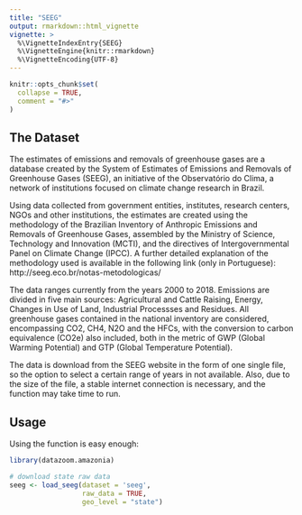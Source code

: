 ```yaml
---
title: "SEEG"
output: rmarkdown::html_vignette
vignette: >
  %\VignetteIndexEntry{SEEG}
  %\VignetteEngine{knitr::rmarkdown}
  %\VignetteEncoding{UTF-8}
---
```


```r
knitr::opts_chunk$set(
  collapse = TRUE,
  comment = "#>"
)
```

## The Dataset

The estimates of emissions and removals of greenhouse gases are a database created by the System of Estimates of Emissions and Removals of Greenhouse Gases (SEEG), an initiative of the Observatório do Clima, a network of institutions focused on climate change research in Brazil. 

Using data collected from government entities, institutes, research centers, NGOs and other institutions, the estimates are created using the methodology of the Brazilian Inventory of Anthropic Emissions and Removals of Greenhouse Gases, assembled by the Ministry of Science, Technology and Innovation (MCTI), and the directives of Intergovernmental Panel on Climate Change (IPCC). A further detailed explanation of the methodology used is available in the following link (only in Portuguese): http://seeg.eco.br/notas-metodologicas/

The data ranges currently from the years 2000 to 2018. Emissions are divided in five main sources: Agricultural and Cattle Raising, Energy, Changes in Use of Land, Industrial Processses and Residues. All greenhouse gases contained in the national inventory are considered, encompassing CO2, CH4, N2O and the HFCs, with the conversion to carbon equivalence (CO2e) also included, both in the metric of GWP (Global Warming Potential) and GTP (Global Temperature Potential).

The data is download from the SEEG website in the form of one single file, so the option to select a certain range of years in not available. Also, due to the size of the file, a stable internet connection is necessary, and the function may take time to run. 

## Usage

Using the function is easy enough:

```r
library(datazoom.amazonia)

# download state raw data
seeg <- load_seeg(dataset = 'seeg',
                  raw_data = TRUE,
                  geo_level = "state")
```
